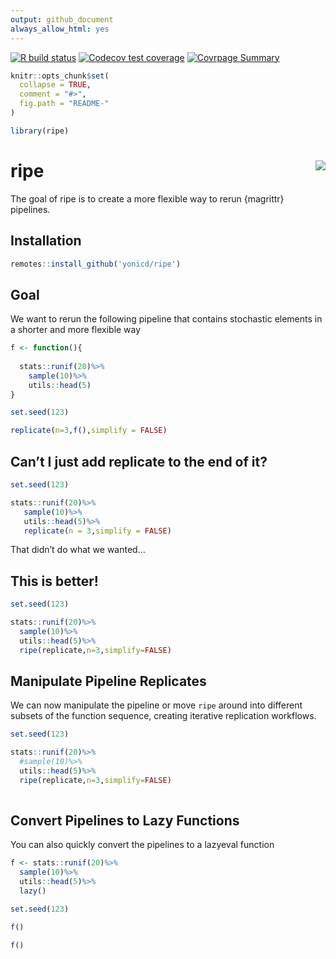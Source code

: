```yaml
---
output: github_document
always_allow_html: yes
---
```


<!-- README.md is generated from README.Rmd. Please edit that file -->

<!-- badges: start -->
[![R build status](https://github.com/yonicd/ripe/workflows/R/badge.svg)](https://github.com/yonicd/ripe)
[![Codecov test coverage](https://codecov.io/gh/yonicd/ripe/branch/master/graph/badge.svg)](https://codecov.io/gh/yonicd/ripe?branch=master)
[![Covrpage Summary](https://img.shields.io/badge/covrpage-Last_Build_2019_11_20-brightgreen.svg)](http://tinyurl.com/vzcsnsa)
<!-- badges: end -->

```r
knitr::opts_chunk$set(
  collapse = TRUE,
  comment = "#>",
  fig.path = "README-"
)

library(ripe)
```

# ripe <img src="https://github.com/yonicd/ripe/raw/master/input/logo.png" align="right"  class="logo"/>

The goal of ripe is to create a more flexible way to rerun {magrittr} pipelines.

## Installation

```r
remotes::install_github('yonicd/ripe')
```


## Goal 

We want to rerun the following pipeline that contains stochastic elements in a shorter and more flexible way

```r

f <- function(){
  
  stats::runif(20)%>%
    sample(10)%>%
    utils::head(5)
}

set.seed(123)

replicate(n=3,f(),simplify = FALSE)

```

## Can't I just add replicate to the end of it?

```r

set.seed(123)

stats::runif(20)%>%
   sample(10)%>%
   utils::head(5)%>%
   replicate(n = 3,simplify = FALSE)
```

That didn't do what we wanted...

## This is better!

```r

set.seed(123)

stats::runif(20)%>%
  sample(10)%>%
  utils::head(5)%>%
  ripe(replicate,n=3,simplify=FALSE)
```

## Manipulate Pipeline Replicates

We can now manipulate the pipeline or move `ripe` around into different subsets of the function sequence, creating iterative replication workflows.

```r

set.seed(123)

stats::runif(20)%>%
  #sample(10)%>%
  utils::head(5)%>%
  ripe(replicate,n=3,simplify=FALSE)
  
```

## Convert Pipelines to Lazy Functions

You can also quickly convert the pipelines to a lazyeval function

```r
f <- stats::runif(20)%>%
  sample(10)%>%
  utils::head(5)%>%
  lazy()

set.seed(123)

f()

f()
```
